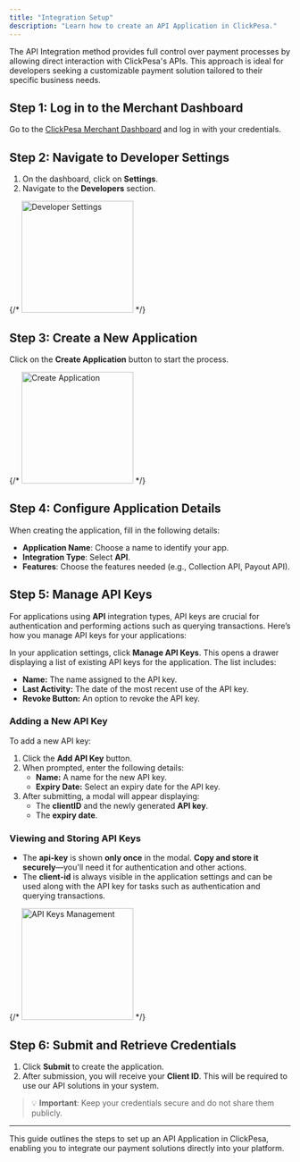 ```yaml
---
title: "Integration Setup"
description: "Learn how to create an API Application in ClickPesa."
---
```


The API Integration method provides full control over payment processes by allowing direct interaction with ClickPesa's APIs. This approach is ideal for developers seeking a customizable payment solution tailored to their specific business needs.

## Step 1: Log in to the Merchant Dashboard

Go to the [ClickPesa Merchant Dashboard](https://merchant.clickpesa.com) and log in with your credentials.

## Step 2: Navigate to Developer Settings

1. On the dashboard, click on **Settings**.
2. Navigate to the **Developers** section.

{/* <img height="200" src="/images/dashboard.jpg" alt="Developer Settings" /> */}

## Step 3: Create a New Application

Click on the **Create Application** button to start the process.

{/* <img height="200" src="/images/create_application.jpg" alt="Create Application" /> */}

## Step 4: Configure Application Details

When creating the application, fill in the following details:

- **Application Name**: Choose a name to identify your app.
- **Integration Type**: Select **API**.
- **Features**: Choose the features needed (e.g., Collection API, Payout API).

## Step 5: Manage API Keys

For applications using **API** integration types, API keys are crucial for authentication and performing actions such as querying transactions. Here’s how you manage API keys for your applications:

In your application settings, click **Manage API Keys**. This opens a drawer displaying a list of existing API keys for the application. The list includes:

- **Name:** The name assigned to the API key.
- **Last Activity:** The date of the most recent use of the API key.
- **Revoke Button:** An option to revoke the API key.

### Adding a New API Key

To add a new API key:

1. Click the **Add API Key** button.
2. When prompted, enter the following details:
   - **Name:** A name for the new API key.
   - **Expiry Date:** Select an expiry date for the API key.
3. After submitting, a modal will appear displaying:
   - The **clientID** and the newly generated **API key**.
   - The **expiry date**.

### Viewing and Storing API Keys

- The **api-key** is shown **only once** in the modal. **Copy and store it securely**—you'll need it for authentication and other actions.
- The **client-id** is always visible in the application settings and can be used along with the API key for tasks such as authentication and querying transactions.

{/* <img height="200" src="/images/api_keys.jpg" alt="API Keys Management" /> */}

## Step 6: Submit and Retrieve Credentials

1. Click **Submit** to create the application.
2. After submission, you will receive your **Client ID**. This will be required to use our API solutions in your system.

> 💡 **Important**: Keep your credentials secure and do not share them publicly.

---

This guide outlines the steps to set up an API Application in ClickPesa, enabling you to integrate our payment solutions directly into your platform.

